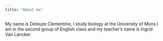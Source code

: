 ```yaml
---
title: "About me"
---
```


My name is Deleuze Clementine, I study biology at the University of Mons.I am in the second group of English class and my teacher's name is Ingrid Van Lancker.




